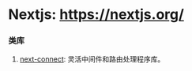 # Nextjs: https://nextjs.org/ <Badge github="https://github.com/vercel/next.js" />

### 类库

1. [next-connect](https://github.com/hoangvvo/next-connect): 灵活中间件和路由处理程序库。<Badge github="https://github.com/hoangvvo/next-connect" npm="next-connect" />
